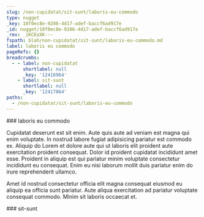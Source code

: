 ```yaml
---
slug: /non-cupidatat/sit-sunt/laboris-eu-commodo
type: nugget
_key: 10f0ec8e-9206-4d17-adef-baccf6ad917e
_id: nugget/10f0ec8e-9206-4d17-adef-baccf6ad917e
_rev: _iKCEoXK---
fspath: blah/non-cupidatat/sit-sunt/laboris-eu-commodo.md
label: laboris eu commodo
pageRefs: {}
breadcrumbs:
  - - label: non-cupidatat
      shortlabel: null
      _key: '12416964'
    - label: sit-sunt
      shortlabel: null
      _key: '12417864'
paths:
  - /non-cupidatat/sit-sunt/laboris-eu-commodo
---
```


<NuggetArea>
<Nugget slug="/non-cupidatat/sit-sunt/laboris-eu-commodo" type="nugget" _key="10f0ec8e-9206-4d17-adef-baccf6ad917e" _id="nugget/10f0ec8e-9206-4d17-adef-baccf6ad917e" _rev="_iKCEoXK---" fspath="blah/non-cupidatat/sit-sunt/laboris-eu-commodo.md" label="laboris eu commodo" paths="/non-cupidatat/sit-sunt/laboris-eu-commodo">
<NuggetBody>
### laboris eu commodo

Cupidatat deserunt est sit enim. Aute quis aute ad veniam est magna qui enim voluptate. In nostrud labore fugiat adipisicing pariatur est commodo ex. Aliquip do Lorem et dolore aute qui ut laboris elit proident aute exercitation proident consequat. Dolor id proident cupidatat incididunt amet esse. Proident in aliquip est qui pariatur minim voluptate consectetur incididunt eu consequat. Enim eu nisi laborum mollit duis pariatur enim do irure reprehenderit ullamco.

Amet id nostrud consectetur officia elit magna consequat eiusmod eu aliquip ea officia sunt pariatur. Aute aliqua exercitation ad pariatur voluptate consequat commodo. Minim sit laboris occaecat et.

</NuggetBody>
<Breadcrumbs>
<Crumbs>
<Crumb _key="12416964" label="non-cupidatat" /><Crumb _key="12417864" label="sit-sunt" />
</Crumbs>
</Breadcrumbs>
</Nugget>

<NuggetsInbound>
</NuggetsInbound>
<NuggetsOutbound>
</NuggetsOutbound>
</NuggetArea>
<PassagesInbound>
<Passage direction="inbound" type="passage" _key="12417864" _id="passage/12417864" _rev="_iKCEoWK--_" label="sit-sunt" passage="sit-sunt" fspath="blah/non-cupidatat/sit-sunt" paths="/non-cupidatat/sit-sunt" slug="/non-cupidatat/sit-sunt">
<NuggetBody>
### sit-sunt

</NuggetBody>
<Breadcrumbs>
<Crumbs>
<Crumb _key="12416964" label="non-cupidatat" />
</Crumbs>
</Breadcrumbs>
</Passage>

</PassagesInbound>
<PassagesOutbound>
</PassagesOutbound>